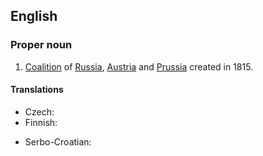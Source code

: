 ==English==

{{wikipedia}}

===Proper noun===
{{en-proper noun}}

# [[coalition|Coalition]] of [[Russia]], [[Austria]] and [[Prussia]] created in 1815.

====Translations====
{{trans-top|coalition}}
* Czech: {{t|cs|Svatá aliance|f}}
* Finnish: {{t|fi|Pyhä allianssi}}
{{trans-mid}}
* Serbo-Croatian: {{t|sh|Sveta Alijansa|f}}
{{trans-bottom}}
